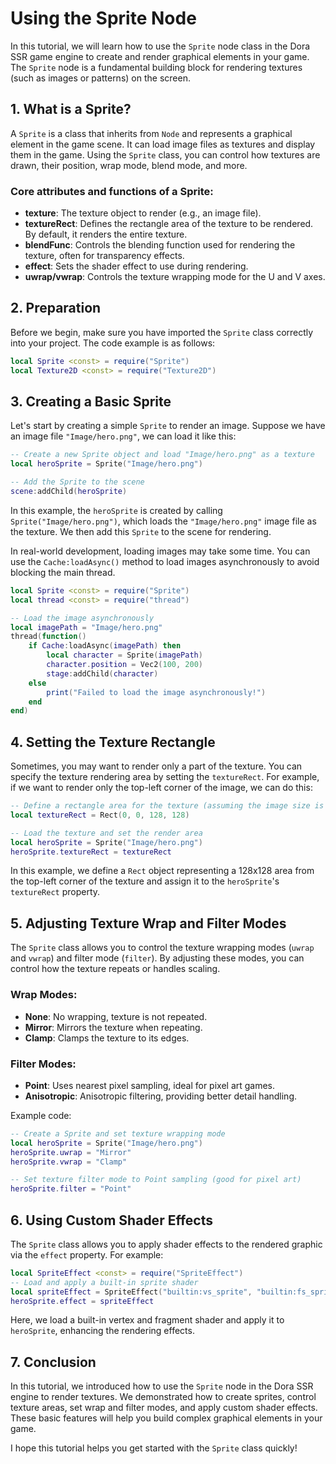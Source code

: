 
# Using the Sprite Node

In this tutorial, we will learn how to use the `Sprite` node class in the Dora SSR game engine to create and render graphical elements in your game. The `Sprite` node is a fundamental building block for rendering textures (such as images or patterns) on the screen.

## 1. What is a Sprite?

A `Sprite` is a class that inherits from `Node` and represents a graphical element in the game scene. It can load image files as textures and display them in the game. Using the `Sprite` class, you can control how textures are drawn, their position, wrap mode, blend mode, and more.

### Core attributes and functions of a Sprite:

- **texture**: The texture object to render (e.g., an image file).
- **textureRect**: Defines the rectangle area of the texture to be rendered. By default, it renders the entire texture.
- **blendFunc**: Controls the blending function used for rendering the texture, often for transparency effects.
- **effect**: Sets the shader effect to use during rendering.
- **uwrap/vwrap**: Controls the texture wrapping mode for the U and V axes.

## 2. Preparation

Before we begin, make sure you have imported the `Sprite` class correctly into your project. The code example is as follows:

<Tabs groupId="language-select">
<TabItem value="lua" label="Lua">

```lua
local Sprite <const> = require("Sprite")
local Texture2D <const> = require("Texture2D")
```

</TabItem>
</Tabs>

## 3. Creating a Basic Sprite

Let's start by creating a simple `Sprite` to render an image. Suppose we have an image file `"Image/hero.png"`, we can load it like this:

<Tabs groupId="language-select">
<TabItem value="lua" label="Lua">

```lua
-- Create a new Sprite object and load "Image/hero.png" as a texture
local heroSprite = Sprite("Image/hero.png")

-- Add the Sprite to the scene
scene:addChild(heroSprite)
```

</TabItem>
</Tabs>

In this example, the `heroSprite` is created by calling `Sprite("Image/hero.png")`, which loads the `"Image/hero.png"` image file as the texture. We then add this `Sprite` to the scene for rendering.

In real-world development, loading images may take some time. You can use the `Cache:loadAsync()` method to load images asynchronously to avoid blocking the main thread.

<Tabs groupId="language-select">
<TabItem value="lua" label="Lua">

```lua
local Sprite <const> = require("Sprite")
local thread <const> = require("thread")

-- Load the image asynchronously
local imagePath = "Image/hero.png"
thread(function()
	if Cache:loadAsync(imagePath) then
		local character = Sprite(imagePath)
		character.position = Vec2(100, 200)
		stage:addChild(character)
	else
		print("Failed to load the image asynchronously!")
	end
end)
```

</TabItem>
</Tabs>

## 4. Setting the Texture Rectangle

Sometimes, you may want to render only a part of the texture. You can specify the texture rendering area by setting the `textureRect`. For example, if we want to render only the top-left corner of the image, we can do this:

<Tabs groupId="language-select">
<TabItem value="lua" label="Lua">

```lua
-- Define a rectangle area for the texture (assuming the image size is 256x256)
local textureRect = Rect(0, 0, 128, 128)

-- Load the texture and set the render area
local heroSprite = Sprite("Image/hero.png")
heroSprite.textureRect = textureRect
```

</TabItem>
</Tabs>

In this example, we define a `Rect` object representing a 128x128 area from the top-left corner of the texture and assign it to the `heroSprite`'s `textureRect` property.

## 5. Adjusting Texture Wrap and Filter Modes

The `Sprite` class allows you to control the texture wrapping modes (`uwrap` and `vwrap`) and filter mode (`filter`). By adjusting these modes, you can control how the texture repeats or handles scaling.

### Wrap Modes:

- **None**: No wrapping, texture is not repeated.
- **Mirror**: Mirrors the texture when repeating.
- **Clamp**: Clamps the texture to its edges.

### Filter Modes:

- **Point**: Uses nearest pixel sampling, ideal for pixel art games.
- **Anisotropic**: Anisotropic filtering, providing better detail handling.

Example code:

<Tabs groupId="language-select">
<TabItem value="lua" label="Lua">

```lua
-- Create a Sprite and set texture wrapping mode
local heroSprite = Sprite("Image/hero.png")
heroSprite.uwrap = "Mirror"
heroSprite.vwrap = "Clamp"

-- Set texture filter mode to Point sampling (good for pixel art)
heroSprite.filter = "Point"
```

</TabItem>
</Tabs>

## 6. Using Custom Shader Effects

The `Sprite` class allows you to apply shader effects to the rendered graphic via the `effect` property. For example:

<Tabs groupId="language-select">
<TabItem value="lua" label="Lua">

```lua
local SpriteEffect <const> = require("SpriteEffect")
-- Load and apply a built-in sprite shader
local spriteEffect = SpriteEffect("builtin:vs_sprite", "builtin:fs_sprite")
heroSprite.effect = spriteEffect
```

</TabItem>
</Tabs>

Here, we load a built-in vertex and fragment shader and apply it to `heroSprite`, enhancing the rendering effects.

## 7. Conclusion

In this tutorial, we introduced how to use the `Sprite` node in the Dora SSR engine to render textures. We demonstrated how to create sprites, control texture areas, set wrap and filter modes, and apply custom shader effects. These basic features will help you build complex graphical elements in your game.

I hope this tutorial helps you get started with the `Sprite` class quickly!
